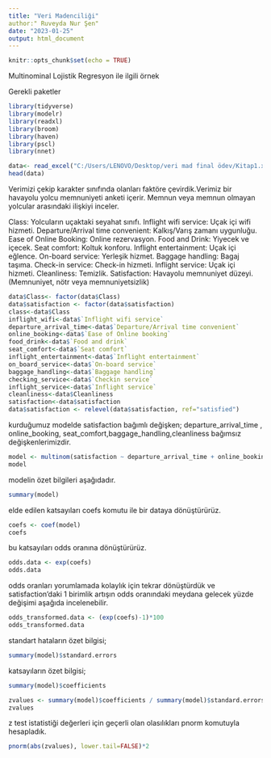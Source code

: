 ---
title: "Veri Madenciliği"
author:" Ruveyda Nur Şen" 
date: "2023-01-25"
output: html_document
---

```{r setup, include=FALSE}
knitr::opts_chunk$set(echo = TRUE)
```
Multinominal Lojistik Regresyon ile ilgili örnek

Gerekli paketler
```{r}
library(tidyverse)
library(modelr)
library(readxl)
library(broom) 
library(haven) 
library(pscl) 
library(nnet) 
```


```{r}
data<- read_excel("C:/Users/LENOVO/Desktop/veri mad final ödev/Kitap1.xlsx")
head(data)
```

Verimizi çekip karakter sınıfında olanları faktöre çevirdik.Verimiz bir havayolu yolcu memnuniyeti anketi içerir. Memnun veya memnun olmayan yolcular arasındaki ilişkiyi inceler.

Class: Yolcuların uçaktaki seyahat sınıfı.
Inflight wifi service: Uçak içi wifi hizmeti.
Departure/Arrival time convenient: Kalkış/Varış zamanı uygunluğu.
Ease of Online Booking: Online rezervasyon.
Food and Drink: Yiyecek ve içecek.
Seat comfort: Koltuk konforu.
Inflight entertainment: Uçak içi eğlence.
On-board service: Yerleşik hizmet.
Baggage handling: Bagaj taşıma.
Check-in service: Check-in hizmeti.
Inflight service: Uçak içi hizmeti.
Cleanliness: Temizlik.
Satisfaction: Havayolu memnuniyet düzeyi.(Memnuniyet, nötr veya memnuniyetsizlik)
```{r}
data$Class<- factor(data$Class)
data$satisfaction <- factor(data$satisfaction)
class<-data$Class
inflight_wifi<-data$`Inflight wifi service`
departure_arrival_time<-data$`Departure/Arrival time convenient`
online_booking<-data$`Ease of Online booking`
food_drink<-data$`Food and drink`
seat_comfort<-data$`Seat comfort`
inflight_entertainment<-data$`Inflight entertainment`
on_board_service<-data$`On-board service`
baggage_handling<-data$`Baggage handling`
checking_service<-data$`Checkin service`
inflight_service<-data$`Inflight service`
cleanliness<-data$Cleanliness
satisfaction<-data$satisfaction
data$satisfaction <- relevel(data$satisfaction, ref="satisfied") 
```
kurduğumuz modelde satisfaction bağımlı değişken; departure_arrival_time , online_booking, seat_comfort,baggage_handling,cleanliness bağımsız değişkenlerimizdir.

```{r}
model <- multinom(satisfaction ~ departure_arrival_time + online_booking+ seat_comfort+baggage_handling+cleanliness, data=data)
model
```

modelin özet bilgileri aşağıdadır.
```{r}
summary(model)
```
elde edilen katsayıları coefs komutu ile bir dataya dönüştürürüz.

```{r}
coefs <- coef(model)
coefs
```

bu katsayıları odds oranına dönüştürürüz.
```{r}
odds.data <- exp(coefs)
odds.data
```
odds oranları yorumlamada kolaylık için tekrar dönüştürdük ve satisfaction'daki 1 birimlik artışın odds oranındaki meydana gelecek yüzde değişimi aşağıda incelenebilir.
```{r}
odds_transformed.data <- (exp(coefs)-1)*100
odds_transformed.data
```
standart hataların özet bilgisi;
```{r}
summary(model)$standard.errors
```

katsayıların özet bilgisi;
```{r}
summary(model)$coefficients
```


```{r}
zvalues <- summary(model)$coefficients / summary(model)$standard.errors
zvalues
```
z test istatistiği değerleri için geçerli olan olasılıkları pnorm komutuyla hesapladık.
```{r}
pnorm(abs(zvalues), lower.tail=FALSE)*2
```
